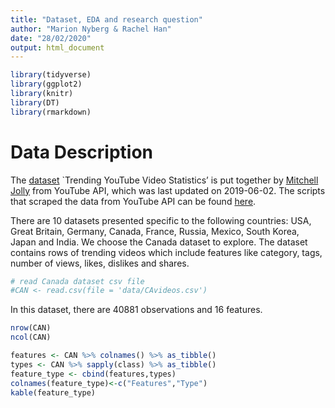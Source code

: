 ```yaml
---
title: "Dataset, EDA and research question"
author: "Marion Nyberg & Rachel Han"
date: "28/02/2020"
output: html_document
---
```

```r
library(tidyverse)
library(ggplot2)
library(knitr)
library(DT)
library(rmarkdown)
```

# Data Description
The [dataset](https://www.kaggle.com/datasnaek/youtube-new) `Trending YouTube Video Statistics' is put together by [Mitchell Jolly](https://mitchelljolly.com/) from YouTube API, which was last updated on 2019-06-02. The scripts that scraped the data from YouTube API can be found [here](https://github.com/mitchelljy/Trending-YouTube-Scraper). 

There are 10 datasets presented specific to the following countries: USA, Great Britain, Germany, Canada, France, Russia, Mexico, South Korea, Japan and India. We choose the Canada dataset to explore. The dataset contains rows of trending videos which include features like category, tags, number of views, likes, dislikes and shares.

```r
# read Canada dataset csv file
#CAN <- read.csv(file = 'data/CAvideos.csv')
```

In this dataset, there are 40881 observations and 16 features.
```r
nrow(CAN)
ncol(CAN)
```


```r
features <- CAN %>% colnames() %>% as_tibble()
types <- CAN %>% sapply(class) %>% as_tibble()
feature_type <- cbind(features,types)
colnames(feature_type)<-c("Features","Type")
kable(feature_type)
```


